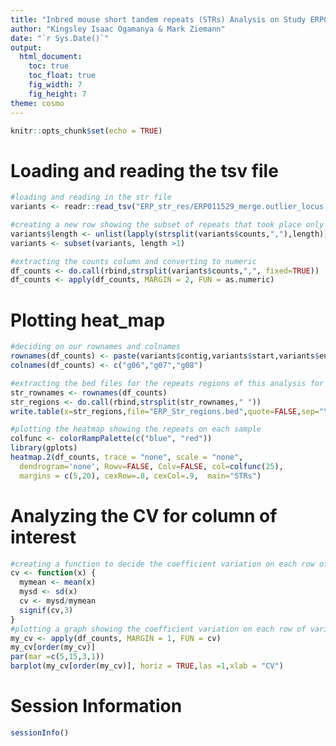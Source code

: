 ```yaml
---
title: "Inbred mouse short tandem repeats (STRs) Analysis on Study ERP011529"
author: "Kingsley Isaac Ogamanya & Mark Ziemann"
date: "`r Sys.Date()`"
output:
  html_document:
    toc: true
    toc_float: true
    fig_width: 7
    fig_height: 7
theme: cosmo
---
```


```r
knitr::opts_chunk$set(echo = TRUE)
```

# Loading and reading the tsv file
```r
#loading and reading in the str file
variants <- readr::read_tsv("ERP_str_res/ERP011529_merge.outlier_locus.tsv", col_names = TRUE,show_col_types =FALSE,skip_empty_rows = TRUE)

#creating a new row showing the subset of repeats that took place only in all samples. 
variants$length <- unlist(lapply(strsplit(variants$counts,","),length))
variants <- subset(variants, length >1)

#extracting the counts column and converting to numeric
df_counts <- do.call(rbind,strsplit(variants$counts,",", fixed=TRUE))
df_counts <- apply(df_counts, MARGIN = 2, FUN = as.numeric)

```

# Plotting heat_map
```r
#deciding on our rownames and colnames
rownames(df_counts) <- paste(variants$contig,variants$start,variants$end,variants$motif)
colnames(df_counts) <- c("g06","g07","g08") 

#extracting the bed files for the repeats regions of this analysis for further investigation on IGV
str_rownames <- rownames(df_counts)
str_regions <- do.call(rbind,strsplit(str_rownames," "))
write.table(x=str_regions,file="ERP_Str_regions.bed",quote=FALSE,sep="\t", col.names = FALSE,row.names = FALSE)

#plotting the heatmap showing the repeats on each sample
colfunc <- colorRampPalette(c("blue", "red"))
library(gplots)
heatmap.2(df_counts, trace = "none", scale = "none", 
  dendrogram='none', Rowv=FALSE, Colv=FALSE, col=colfunc(25),
  margins = c(5,20), cexRow=.8, cexCol=.9,  main="STRs")
```

# Analyzing the CV for column of interest 
```r
#creating a function to decide the coefficient variation on each row of variants$counts for the samples.
cv <- function(x) {
  mymean <- mean(x)
  mysd <- sd(x)
  cv <- mysd/mymean
  signif(cv,3)
}
#plotting a graph showing the coefficient variation on each row of variants$counts for the samples
my_cv <- apply(df_counts, MARGIN = 1, FUN = cv)
my_cv[order(my_cv)]
par(mar =c(5,15,3,1))
barplot(my_cv[order(my_cv)], horiz = TRUE,las =1,xlab = "CV")

```

# Session Information
```r

sessionInfo()

```